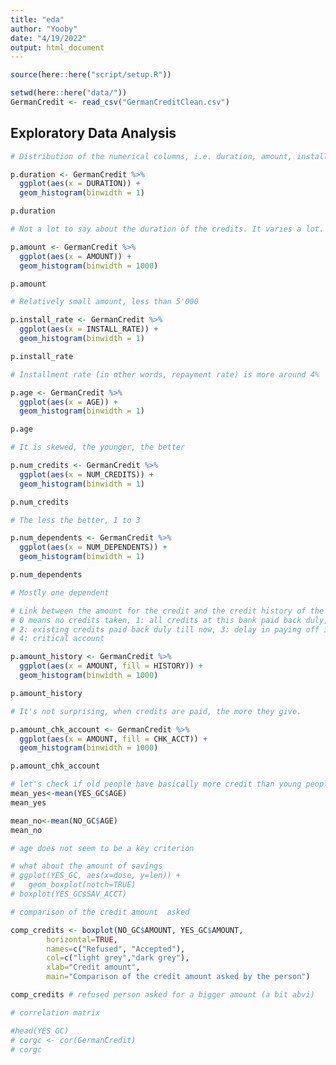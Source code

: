 ```yaml
---
title: "eda"
author: "Yooby"
date: "4/19/2022"
output: html_document
---
```


```r
source(here::here("script/setup.R"))
```

```r
setwd(here::here("data/"))
GermanCredit <- read_csv("GermanCreditClean.csv")
```

## Exploratory Data Analysis

```r
# Distribution of the numerical columns, i.e. duration, amount, install_rate, age, num_credits, num_dependence

p.duration <- GermanCredit %>% 
  ggplot(aes(x = DURATION)) +
  geom_histogram(binwidth = 1)

p.duration

# Not a lot to say about the duration of the credits. It varies a lot.

p.amount <- GermanCredit %>% 
  ggplot(aes(x = AMOUNT)) +
  geom_histogram(binwidth = 1000)

p.amount

# Relatively small amount, less than 5'000

p.install_rate <- GermanCredit %>% 
  ggplot(aes(x = INSTALL_RATE)) +
  geom_histogram(binwidth = 1)

p.install_rate

# Installment rate (in other words, repayment rate) is more around 4%

p.age <- GermanCredit %>% 
  ggplot(aes(x = AGE)) +
  geom_histogram(binwidth = 1)

p.age

# It is skewed, the younger, the better 

p.num_credits <- GermanCredit %>% 
  ggplot(aes(x = NUM_CREDITS)) +
  geom_histogram(binwidth = 1)

p.num_credits

# The less the better, 1 to 3

p.num_dependents <- GermanCredit %>% 
  ggplot(aes(x = NUM_DEPENDENTS)) +
  geom_histogram(binwidth = 1)

p.num_dependents

# Mostly one dependent
```

```r
# Link between the amount for the credit and the credit history of the applicant
# 0 means no credits taken, 1: all credits at this bank paid back duly, 
# 2: existing credits paid back duly till now, 3: delay in paying off in the past
# 4: critical account

p.amount_history <- GermanCredit %>% 
  ggplot(aes(x = AMOUNT, fill = HISTORY)) +
  geom_histogram(binwidth = 1000)

p.amount_history

# It's not surprising, when credits are paid, the more they give.

p.amount_chk_account <- GermanCredit %>% 
  ggplot(aes(x = AMOUNT, fill = CHK_ACCT)) +
  geom_histogram(binwidth = 1000)

p.amount_chk_account
```

```r
# let's check if old people have basically more credit than young people
mean_yes<-mean(YES_GC$AGE)
mean_yes

mean_no<-mean(NO_GC$AGE)
mean_no

# age does not seem to be a key criterion 
```

```r
# what about the amount of savings
# ggplot(YES_GC, aes(x=dose, y=len)) + 
#   geom_boxplot(notch=TRUE)
# boxplot(YES_GC$SAV_ACCT)

```

```r
# comparison of the credit amount  asked 

comp_credits <- boxplot(NO_GC$AMOUNT, YES_GC$AMOUNT,
        horizontal=TRUE,
        names=c("Refused", "Accepted"),
        col=c("light grey","dark grey"),
        xlab="Credit amount",
        main="Comparison of the credit amount asked by the person")

comp_credits # refused person asked for a bigger amount (a bit abvi)


```

```r
# correlation matrix

#head(YES_GC)
# corgc <- cor(GermanCredit)
# corgc

```


